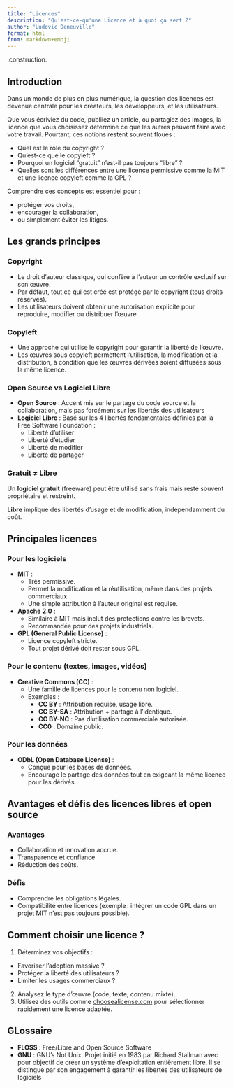 ```yaml
---
title: "Licences"
description: "Qu'est-ce-qu'une Licence et à quoi ça sert ?"
author: "Ludovic Deneuville"
format: html
from: markdown+emoji
---
```


:construction:

## Introduction

Dans un monde de plus en plus numérique, la question des licences est devenue centrale pour les créateurs, les développeurs, et les utilisateurs. 

Que vous écriviez du code, publiiez un article, ou partagiez des images, la licence que vous choisissez détermine ce que les autres peuvent faire avec votre travail. Pourtant, ces notions restent souvent floues : 

- Quel est le rôle du copyright ? 
- Qu'est-ce que le copyleft ? 
- Pourquoi un logiciel "gratuit" n'est-il pas toujours "libre" ? 
- Quelles sont les différences entre une licence permissive comme la MIT et une licence copyleft comme la GPL ?

Comprendre ces concepts est essentiel pour :

- protéger vos droits, 
- encourager la collaboration,
- ou simplement éviter les litiges. 


## Les grands principes

### Copyright

- Le droit d'auteur classique, qui confère à l'auteur un contrôle exclusif sur son œuvre.
- Par défaut, tout ce qui est créé est protégé par le copyright (tous droits réservés).
- Les utilisateurs doivent obtenir une autorisation explicite pour reproduire, modifier ou distribuer l'œuvre.

### Copyleft

- Une approche qui utilise le copyright pour garantir la liberté de l'œuvre.
- Les œuvres sous copyleft permettent l'utilisation, la modification et la distribution, à condition que les œuvres dérivées soient diffusées sous la même licence.

### Open Source vs Logiciel Libre

- **Open Source** : Accent mis sur le partage du code source et la collaboration, mais pas forcément sur les libertés des utilisateurs
- **Logiciel Libre** : Basé sur les 4 libertés fondamentales définies par la Free Software Foundation :
  - Liberté d'utiliser
  - Liberté d'étudier
  - Liberté de modifier
  - Liberté de partager

### Gratuit ≠ Libre

Un **logiciel gratuit** (freeware) peut être utilisé sans frais mais reste souvent propriétaire et restreint.

**Libre** implique des libertés d'usage et de modification, indépendamment du coût.

## Principales licences

### Pour les logiciels

- **MIT** :
  - Très permissive.
  - Permet la modification et la réutilisation, même dans des projets commerciaux.
  - Une simple attribution à l'auteur original est requise.
- **Apache 2.0** :
  - Similaire à MIT mais inclut des protections contre les brevets.
  - Recommandée pour des projets industriels.
- **GPL (General Public License)** :
  - Licence copyleft stricte.
  - Tout projet dérivé doit rester sous GPL.

### Pour le contenu (textes, images, vidéos)

- **Creative Commons (CC)** :
  - Une famille de licences pour le contenu non logiciel.
  - Exemples :
    - **CC BY** : Attribution requise, usage libre.
    - **CC BY-SA** : Attribution + partage à l'identique.
    - **CC BY-NC** : Pas d'utilisation commerciale autorisée.
    - **CC0** : Domaine public.

### Pour les données

- **ODbL (Open Database License)** :
  - Conçue pour les bases de données.
  - Encourage le partage des données tout en exigeant la même licence pour les dérivés.


## Avantages et défis des licences libres et open source

### Avantages

- Collaboration et innovation accrue.
- Transparence et confiance.
- Réduction des coûts.

### Défis

- Comprendre les obligations légales.
- Compatibilité entre licences (exemple : intégrer un code GPL dans un projet MIT n'est pas toujours possible).


## Comment choisir une licence ?

1. Déterminez vos objectifs :
  - Favoriser l'adoption massive ?
  - Protéger la liberté des utilisateurs ?
  - Limiter les usages commerciaux ?
2. Analysez le type d'œuvre (code, texte, contenu mixte).
3. Utilisez des outils comme [choosealicense.com](https://choosealicense.com) pour sélectionner rapidement une licence adaptée.

## GLossaire


- **FLOSS** : Free/Libre and Open Source Software
- **GNU** : GNU's Not Unix. Projet initié en 1983 par Richard Stallman avec pour objectif de créer un système d'exploitation entièrement libre. Il se distingue par son engagement à garantir les libertés des utilisateurs de logiciels